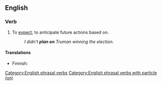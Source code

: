 {{also|planön}}

==English==

===Verb===
{{en-verb|plans on|planning on|planned on}}

# To [[expect]]; to anticipate future actions based on.
#: ''I didn't '''plan on''' Truman winning the election.''
#: {{ux|en|I was '''planning''' on going, but something came up.}}

====Translations====
{{trans-top|to anticipate future actions on}}
* Finnish: {{t|fi|[[laskea]] [[jonkin]] [[varaan]]}}
{{trans-mid}}
{{trans-bottom}}

[[Category:English phrasal verbs]]
[[Category:English phrasal verbs with particle (on)]]